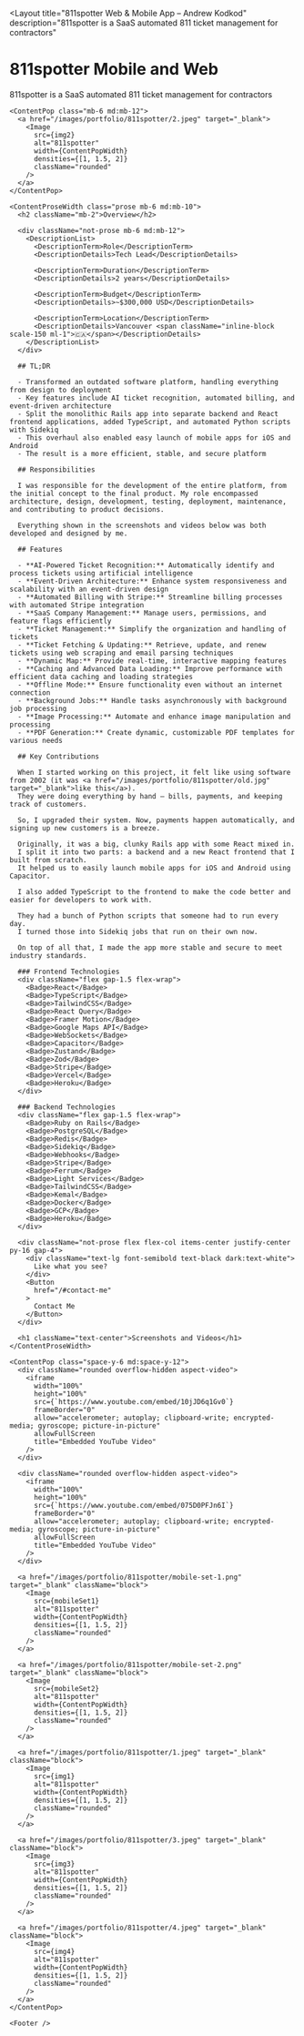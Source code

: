 
<Layout
  title="811spotter Web & Mobile App – Andrew Kodkod"
  description="811spotter is a SaaS automated 811 ticket management for contractors"
>
  <div className="pb-[10vh]">
    <ContentProseWidth class="mt-8 mb-3 md:mt-16 md:mb-6 md:text-center text-balance">
      <h1 className="text-3xl md:text-5xl font-black tracking-tighter">811spotter Mobile and Web</h1>
      <p className="mt-1 md:mt-2 md:text-lg text-zinc-700">811spotter is a SaaS automated 811 ticket management for contractors</p>
    </ContentProseWidth>

    <ContentPop class="mb-6 md:mb-12">
      <a href="/images/portfolio/811spotter/2.jpeg" target="_blank">
        <Image
          src={img2}
          alt="811spotter"
          width={ContentPopWidth}
          densities={[1, 1.5, 2]}
          className="rounded"
        />
      </a>
    </ContentPop>

    <ContentProseWidth class="prose mb-6 md:mb-10">
      <h2 className="mb-2">Overview</h2>

      <div className="not-prose mb-6 md:mb-12">
        <DescriptionList>
          <DescriptionTerm>Role</DescriptionTerm>
          <DescriptionDetails>Tech Lead</DescriptionDetails>

          <DescriptionTerm>Duration</DescriptionTerm>
          <DescriptionDetails>2 years</DescriptionDetails>

          <DescriptionTerm>Budget</DescriptionTerm>
          <DescriptionDetails>~$300,000 USD</DescriptionDetails>

          <DescriptionTerm>Location</DescriptionTerm>
          <DescriptionDetails>Vancouver <span className="inline-block scale-150 ml-1">🇨🇦</span></DescriptionDetails>
        </DescriptionList>
      </div>

      ## TL;DR

      - Transformed an outdated software platform, handling everything from design to deployment
      - Key features include AI ticket recognition, automated billing, and event-driven architecture
      - Split the monolithic Rails app into separate backend and React frontend applications, added TypeScript, and automated Python scripts with Sidekiq
      - This overhaul also enabled easy launch of mobile apps for iOS and Android
      - The result is a more efficient, stable, and secure platform

      ## Responsibilities

      I was responsible for the development of the entire platform, from the initial concept to the final product. My role encompassed architecture, design, development, testing, deployment, maintenance, and contributing to product decisions.

      Everything shown in the screenshots and videos below was both developed and designed by me.

      ## Features

      - **AI-Powered Ticket Recognition:** Automatically identify and process tickets using artificial intelligence
      - **Event-Driven Architecture:** Enhance system responsiveness and scalability with an event-driven design
      - **Automated Billing with Stripe:** Streamline billing processes with automated Stripe integration
      - **SaaS Company Management:** Manage users, permissions, and feature flags efficiently
      - **Ticket Management:** Simplify the organization and handling of tickets
      - **Ticket Fetching & Updating:** Retrieve, update, and renew tickets using web scraping and email parsing techniques
      - **Dynamic Map:** Provide real-time, interactive mapping features
      - **Caching and Advanced Data Loading:** Improve performance with efficient data caching and loading strategies
      - **Offline Mode:** Ensure functionality even without an internet connection
      - **Background Jobs:** Handle tasks asynchronously with background job processing
      - **Image Processing:** Automate and enhance image manipulation and processing
      - **PDF Generation:** Create dynamic, customizable PDF templates for various needs

      ## Key Contributions

      When I started working on this project, it felt like using software from 2002 (it was <a href="/images/portfolio/811spotter/old.jpg" target="_blank">like this</a>).
      They were doing everything by hand — bills, payments, and keeping track of customers.

      So, I upgraded their system. Now, payments happen automatically, and signing up new customers is a breeze.

      Originally, it was a big, clunky Rails app with some React mixed in.
      I split it into two parts: a backend and a new React frontend that I built from scratch.
      It helped us to easily launch mobile apps for iOS and Android using Capacitor.

      I also added TypeScript to the frontend to make the code better and easier for developers to work with.

      They had a bunch of Python scripts that someone had to run every day.
      I turned those into Sidekiq jobs that run on their own now.

      On top of all that, I made the app more stable and secure to meet industry standards.

      ### Frontend Technologies
      <div className="flex gap-1.5 flex-wrap">
        <Badge>React</Badge>
        <Badge>TypeScript</Badge>
        <Badge>TailwindCSS</Badge>
        <Badge>React Query</Badge>
        <Badge>Framer Motion</Badge>
        <Badge>Google Maps API</Badge>
        <Badge>WebSockets</Badge>
        <Badge>Capacitor</Badge>
        <Badge>Zustand</Badge>
        <Badge>Zod</Badge>
        <Badge>Stripe</Badge>
        <Badge>Vercel</Badge>
        <Badge>Heroku</Badge>
      </div>

      ### Backend Technologies
      <div className="flex gap-1.5 flex-wrap">
        <Badge>Ruby on Rails</Badge>
        <Badge>PostgreSQL</Badge>
        <Badge>Redis</Badge>
        <Badge>Sidekiq</Badge>
        <Badge>Webhooks</Badge>
        <Badge>Stripe</Badge>
        <Badge>Ferrum</Badge>
        <Badge>Light Services</Badge>
        <Badge>TailwindCSS</Badge>
        <Badge>Kemal</Badge>
        <Badge>Docker</Badge>
        <Badge>GCP</Badge>
        <Badge>Heroku</Badge>
      </div>

      <div className="not-prose flex flex-col items-center justify-center py-16 gap-4">
        <div className="text-lg font-semibold text-black dark:text-white">
          Like what you see?
        </div>
        <Button
          href="/#contact-me"
        >
          Contact Me
        </Button>
      </div>

      <h1 className="text-center">Screenshots and Videos</h1>
    </ContentProseWidth>

    <ContentPop class="space-y-6 md:space-y-12">
      <div className="rounded overflow-hidden aspect-video">
        <iframe
          width="100%"
          height="100%"
          src={`https://www.youtube.com/embed/10jJD6q1Gv0`}
          frameBorder="0"
          allow="accelerometer; autoplay; clipboard-write; encrypted-media; gyroscope; picture-in-picture"
          allowFullScreen
          title="Embedded YouTube Video"
        />
      </div>

      <div className="rounded overflow-hidden aspect-video">
        <iframe
          width="100%"
          height="100%"
          src={`https://www.youtube.com/embed/075D0PFJn6I`}
          frameBorder="0"
          allow="accelerometer; autoplay; clipboard-write; encrypted-media; gyroscope; picture-in-picture"
          allowFullScreen
          title="Embedded YouTube Video"
        />
      </div>

      <a href="/images/portfolio/811spotter/mobile-set-1.png" target="_blank" className="block">
        <Image
          src={mobileSet1}
          alt="811spotter"
          width={ContentPopWidth}
          densities={[1, 1.5, 2]}
          className="rounded"
        />
      </a>

      <a href="/images/portfolio/811spotter/mobile-set-2.png" target="_blank" className="block">
        <Image
          src={mobileSet2}
          alt="811spotter"
          width={ContentPopWidth}
          densities={[1, 1.5, 2]}
          className="rounded"
        />
      </a>

      <a href="/images/portfolio/811spotter/1.jpeg" target="_blank" className="block">
        <Image
          src={img1}
          alt="811spotter"
          width={ContentPopWidth}
          densities={[1, 1.5, 2]}
          className="rounded"
        />
      </a>

      <a href="/images/portfolio/811spotter/3.jpeg" target="_blank" className="block">
        <Image
          src={img3}
          alt="811spotter"
          width={ContentPopWidth}
          densities={[1, 1.5, 2]}
          className="rounded"
        />
      </a>

      <a href="/images/portfolio/811spotter/4.jpeg" target="_blank" className="block">
        <Image
          src={img4}
          alt="811spotter"
          width={ContentPopWidth}
          densities={[1, 1.5, 2]}
          className="rounded"
        />
      </a>
    </ContentPop>

    <Footer />
  </div>
</Layout>

